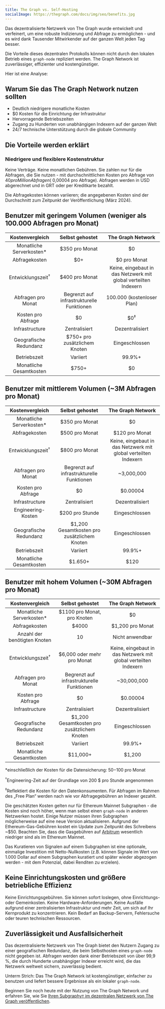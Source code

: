 ```yaml
---
title: The Graph vs. Self-Hosting
socialImage: https://thegraph.com/docs/img/seo/benefits.jpg
---
```


Das dezentralisierte Netzwerk von The Graph wurde entwickelt und verfeinert, um eine robuste Indizierung und Abfrage zu ermöglichen - und es wird dank Tausender Mitwirkender auf der ganzen Welt jeden Tag besser.

Die Vorteile dieses dezentralen Protokolls können nicht durch den lokalen Betrieb eines `graph-node` repliziert werden. The Graph Network ist zuverlässiger, effizienter und kostengünstiger.

Hier ist eine Analyse:

## Warum Sie das The Graph Network nutzen sollten

- Deutlich niedrigere monatliche Kosten
- $0 Kosten für die Einrichtung der Infrastruktur
- Hervorragende Betriebszeiten
- Zugang zu Hunderten von unabhängigen Indexern auf der ganzen Welt
- 24/7 technische Unterstützung durch die globale Community

## Die Vorteile werden erklärt

### Niedrigere und flexiblere Kostenstruktur

Keine Verträge. Keine monatlichen Gebühren. Sie zahlen nur für die Abfragen, die Sie nutzen - mit durchschnittlichen Kosten pro Abfrage von $40 pro Million Abfragen (~$0,00004 pro Abfrage). Abfragen werden in USD abgerechnet und in GRT oder per Kreditkarte bezahlt.

Die Abfragekosten können variieren; die angegebenen Kosten sind der Durchschnitt zum Zeitpunkt der Veröffentlichung (März 2024).

## Benutzer mit geringem Volumen (weniger als 100.000 Abfragen pro Monat)

|        Kostenvergleich       |              Selbst gehostet              |                        The Graph Network                        |
| :--------------------------: | :---------------------------------------: | :-------------------------------------------------------------: |
|   Monatliche Serverkosten\*  |               $350 pro Monat              |                                $0                               |
|         Abfragekosten        |                    $0+                    |                           $0 pro Monat                          |
| Entwicklungszeit<sup>†</sup> |               $400 pro Monat              | Keine, eingebaut in das Netzwerk mit global verteilten Indexern |
|      Abfragen pro Monat      | Begrenzt auf infrastrukturelle Funktionen |                    100.000 (kostenloser Plan)                   |
|      Kosten pro Abfrage      |                     $0                    |                          $0<sup>‡</sup>                         |
|        Infrastructure        |               Zentralisiert               |                         Dezentralisiert                         |
|    Geografische Redundanz    |       $750+ pro zusätzlichem Knoten       |                          Eingeschlossen                         |
|         Betriebszeit         |                  Variiert                 |                              99.9%+                             |
|    Monatliche Gesamtkosten   |  <span className="highlight-row" />$750+  |                                $0                               |

## Benutzer mit mittlerem Volumen (~3M Abfragen pro Monat)

|        Kostenvergleich       |               Selbst gehostet               |                        The Graph Network                        |
| :--------------------------: | :-----------------------------------------: | :-------------------------------------------------------------: |
|   Monatliche Serverkosten\*  |                $350 pro Monat               |                                $0                               |
|         Abfragekosten        |                $500 pro Monat               |                          $120 pro Monat                         |
| Entwicklungszeit<sup>†</sup> |                $800 pro Monat               | Keine, eingebaut in das Netzwerk mit global verteilten Indexern |
|      Abfragen pro Monat      |  Begrenzt auf infrastrukturelle Funktionen  |                            ~3,000,000                           |
|      Kosten pro Abfrage      |                      $0                     |                             $0.00004                            |
|        Infrastructure        |                Zentralisiert                |                         Dezentralisiert                         |
|      Engineering-Kosten      |               $200 pro Stunde               |                          Eingeschlossen                         |
|    Geografische Redundanz    | $1,200 Gesamtkosten pro zusätzlichem Knoten |                          Eingeschlossen                         |
|         Betriebszeit         |                   Variiert                  |                              99.9%+                             |
|    Monatliche Gesamtkosten   |  <span className=„highlight-row“ /> $1.650+ |                               $120                              |

## Benutzer mit hohem Volumen (~30M Abfragen pro Monat)

|        Kostenvergleich       |               Selbst gehostet               |                        The Graph Network                        |
| :--------------------------: | :-----------------------------------------: | :-------------------------------------------------------------: |
|   Monatliche Serverkosten\*  |         $1100 pro Monat, pro Knoten         |                                $0                               |
|         Abfragekosten        |                    $4000                    |                         $1,200 pro Monat                        |
| Anzahl der benötigten Knoten |                      10                     |                         Nicht anwendbar                         |
| Entwicklungszeit<sup>†</sup> |          $6,000 oder mehr pro Monat         | Keine, eingebaut in das Netzwerk mit global verteilten Indexern |
|      Abfragen pro Monat      |  Begrenzt auf infrastrukturelle Funktionen  |                           ~30,000,000                           |
|      Kosten pro Abfrage      |                      $0                     |                             $0.00004                            |
|        Infrastructure        |                Zentralisiert                |                         Dezentralisiert                         |
|    Geografische Redundanz    | $1,200 Gesamtkosten pro zusätzlichem Knoten |                          Eingeschlossen                         |
|         Betriebszeit         |                   Variiert                  |                              99.9%+                             |
|    Monatliche Gesamtkosten   | <span className="highlight-row" /> $11,000+ |                              $1,200                             |

\*einschließlich der Kosten für die Datensicherung: $50-$100 pro Monat

<sup>†</sup>Engineering-Zeit auf der Grundlage von 200 $ pro Stunde angenommen

<sup>‡</sup>Reflektiert die Kosten für den Datenkonsumenten. Für Abfragen im Rahmen des „Free Plan“ werden nach wie vor Abfragegebühren an Indexer gezahlt.

Die geschätzten Kosten gelten nur für Ethereum Mainnet Subgraphen - die Kosten sind noch höher, wenn man selbst einen `graph-node` in anderen Netzwerken hostet. Einige Nutzer müssen ihren Subgraphen möglicherweise auf eine neue Version aktualisieren. Aufgrund der Ethereum-Gas-Gebühren kostet ein Update zum Zeitpunkt des Schreibens ~$50. Beachten Sie, dass die Gasgebühren auf [Arbitrum](/archived/arbitrum/arbitrum-faq/) wesentlich niedriger sind als im Ethereum Mainnet.

Das Kuratieren von Signalen auf einem Subgraphen ist eine optionale, einmalige Investition mit Netto-Nullkosten (z.B. können Signale im Wert von 1.000 Dollar auf einem Subgraphen kuratiert und später wieder abgezogen werden - mit dem Potenzial, dabei Renditen zu erzielen).

## Keine Einrichtungskosten und größere betriebliche Effizienz

Keine Einrichtungsgebühren. Sie können sofort loslegen, ohne Einrichtungs- oder Gemeinkosten. Keine Hardware-Anforderungen. Keine Ausfälle aufgrund einer zentralisierten Infrastruktur und mehr Zeit, um sich auf Ihr Kernprodukt zu konzentrieren. Kein Bedarf an Backup-Servern, Fehlersuche oder teuren technischen Ressourcen.

## Zuverlässigkeit und Ausfallsicherheit

Das dezentralisierte Netzwerk von The Graph bietet den Nutzern Zugang zu einer geografischen Redundanz, die beim Selbsthosten eines `graph-node` nicht gegeben ist. Abfragen werden dank einer Betriebszeit von über 99,9 %, die durch Hunderte unabhängiger Indexer erreicht wird, die das Netzwerk weltweit sichern, zuverlässig bedient.

Unterm Strich: Das The Graph Network ist kostengünstiger, einfacher zu benutzen und liefert bessere Ergebnisse als ein lokaler `graph-node`.

Beginnen Sie noch heute mit der Nutzung von The Graph Network und erfahren Sie, wie Sie [Ihren Subgraphут im dezentralen Netzwerk von The Graph veröffentlichen](/subgraphs/quick-start/).
